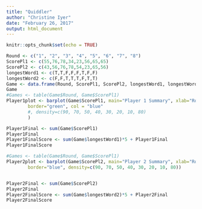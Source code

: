 ```yaml
---
title: "Quiddler"
author: "Christine Iyer"
date: "February 26, 2017"
output: html_document
---
```


```r
knitr::opts_chunk$set(echo = TRUE)
```


```r
Round <- c("1", "2", "3", "4", "5", "6", "7", "8")
ScorePl1 <- c(55,76,78,34,23,56,65,65)
ScorePl2 <- c(43,56,76,78,54,23,65,56)
longestWord1 <- c(T,T,F,F,F,T,F,F)
longestWord2 <- c(F,F,T,T,T,F,T,T)
Game <- data.frame(Round, ScorePl1, ScorePl2, longestWord1, longestWord2)
Game
#Games <- table(Game$Round, Game$ScorePl1)
Player1plot <- barplot(Game$ScorePl1, main="Player 1 Summary", xlab="Round", ylab="Player 1 Scores", names.arg=c("1","2","3","4","5","6","7", "8"),
        border="green", col = "blue"
        #, density=c(90, 70, 50, 40, 30, 20, 10, 80)
        )

Player1Final <- sum(Game$ScorePl1)
Player1Final
Player1FinalScore <- sum(Game$longestWord1)*5 + Player1Final
Player1FinalScore

#Games <- table(Game$Round, Game$ScorePl1)
Player2plot <- barplot(Game$ScorePl2, main="Player 2 Summary", xlab="Round Number", ylab="Player 2 Scores", names.arg=c("1","2","3","4","5","6","7", "8"),
        border="blue", density=c(90, 70, 50, 40, 30, 20, 10, 80))


Player2Final <- sum(Game$ScorePl2)
Player2Final
Player2FinalScore <- sum(Game$longestWord2)*5 + Player2Final
Player2FinalScore

```



